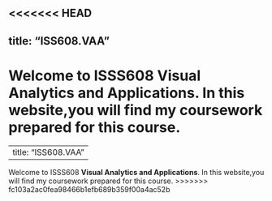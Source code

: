 <<<<<<< HEAD
---
title: "ISS608.VAA"
---

Welcome to ISSS608 **Visual Analytics and Applications**. In this website,you will find my coursework prepared for this course.
=======
---
title: "ISS608.VAA"
---

Welcome to ISSS608 **Visual Analytics and Applications**. In this website,you will find my coursework prepared for this course.
>>>>>>> fc103a2ac0fea98466b1efb689b359f00a4ac52b
